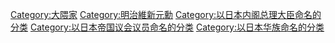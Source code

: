 [[Category:大隈家|Category:大隈家]]
[[Category:明治維新元勳|Category:明治維新元勳]]
[[Category:以日本内阁总理大臣命名的分类|Category:以日本内阁总理大臣命名的分类]]
[[Category:以日本帝国议会议员命名的分类|Category:以日本帝国议会议员命名的分类]]
[[Category:以日本华族命名的分类|Category:以日本华族命名的分类]]